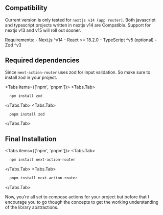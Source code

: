 
## Compatibility

Current version is only tested for `nextjs v14 (app router)`. Both javascript and typescript projects written
in nextjs v14 are Compatible. Support for nextjs v13 and v15 will roll out sooner.

<Callout type="warning">
Requirements:
- Next.js ^v14
- React >= 18.2.0
- TypeScript ^v5 (optional)
- Zod ^v3

</Callout>

## Required dependencies

Since `next-action-router` uses zod for input validation.
So make sure to install zod in your project.

<Tabs items={['npm', 'pnpm']}>
  <Tabs.Tab>

```bash copy
  npm install zod
```

  </Tabs.Tab>
  <Tabs.Tab>
 
```bash copy
  pnpm install zod
```

  </Tabs.Tab>
</Tabs>

## Final Installation

<Tabs items={['npm', 'pnpm']}>
  <Tabs.Tab>

```bash copy
  npm install next-action-router
```

  </Tabs.Tab>
  <Tabs.Tab>

```bash copy
  pnpm install next-action-router
```

  </Tabs.Tab>
</Tabs>

Now, you're all set to compose actions for your project but before that
I encourage you to go though the concepts to get the working understanding
of the library abstractions.
